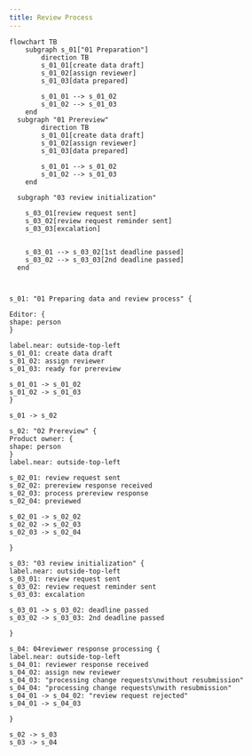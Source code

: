 ```yaml
---
title: Review Process
---
```


```
flowchart TB
    subgraph s_01["01 Preparation"]
        direction TB
        s_01_01[create data draft]
        s_01_02[assign reviewer]
        s_01_03[data prepared]

        s_01_01 --> s_01_02
        s_01_02 --> s_01_03
    end
  subgraph "01 Prereview"
        direction TB
        s_01_01[create data draft]
        s_01_02[assign reviewer]
        s_01_03[data prepared]

        s_01_01 --> s_01_02
        s_01_02 --> s_01_03
    end

  subgraph "03 review initialization"

    s_03_01[review request sent]
    s_03_02[review request reminder sent]
    s_03_03[excalation]


    s_03_01 --> s_03_02[1st deadline passed]
    s_03_02 --> s_03_03[2nd deadline passed]
  end


```

```x

s_01: "01 Preparing data and review process" {

Editor: {
shape: person
}

label.near: outside-top-left
s_01_01: create data draft
s_01_02: assign reviewer
s_01_03: ready for prereview

s_01_01 -> s_01_02
s_01_02 -> s_01_03
}

s_01 -> s_02

s_02: "02 Prereview" {
Product owner: {
shape: person
}
label.near: outside-top-left

s_02_01: review request sent
s_02_02: prereview response received
s_02_03: process prereview response
s_02_04: previewed

s_02_01 -> s_02_02
s_02_02 -> s_02_03
s_02_03 -> s_02_04

}

s_03: "03 review initialization" {
label.near: outside-top-left
s_03_01: review request sent
s_03_02: review request reminder sent
s_03_03: excalation

s_03_01 -> s_03_02: deadline passed
s_03_02 -> s_03_03: 2nd deadline passed

}

s_04: 04reviewer response processing {
label.near: outside-top-left
s_04_01: reviewer response received
s_04_02: assign new reviewer
s_04_03: "processing change requests\nwithout resubmission"
s_04_04: "processing change requests\nwith resubmission"
s_04_01 -> s_04_02: "review request rejected"
s_04_01 -> s_04_03

}

s_02 -> s_03
s_03 -> s_04

```

```

```
